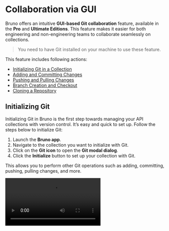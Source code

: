 
# **Collaboration via GUI** <PremiumBadge />

Bruno offers an intuitive **GUI-based Git collaboration** feature, available in the **Pro** and **Ultimate Editions**. This feature makes it easier for both engineering and non-engineering teams to collaborate seamlessly on collections.

> You need to have Git installed on your machine to use these feature.


This feature includes following actions:

- [Initializing Git in a Collection](#initializing-git)
- [Adding and Committing Changes](#adding-and-committing-changes)
- [Pushing and Pulling Changes](#pushing-and-pulling-changes)
- [Branch Creation and Checkout](#branch-creation-and-checkout)
- [Cloning a Repository](#cloning-collections-from-github)


## **Initializing Git**

Initializing Git in Bruno is the first step towards managing your API collections with version control. It’s easy and quick to set up. Follow the steps below to initialize Git:

1. Launch the **Bruno app**.
2. Navigate to the collection you want to initialize with Git.
3. Click on the **Git icon** to open the **Git modal dialog**.
4. Click the **Initialize** button to set up your collection with Git.

 This allows you to perform other Git operations such as adding, committing, pushing, pulling changes, and more.


<Video src="/assets/demo-git-initialise.mov" />





## **Adding and Committing Changes**

Once you’ve made changes to your collection in Bruno, you can easily commit those changes using the Git UI. This allows you to track changes and collaborate with your team efficiently.

> If you are unfamiliar working with Git, an initial commit is required for a repository. So although you may not have any changes to the collection you're trying to store on Git, you will start by committing changes to the repository itself. 

Follow these steps to add and commit changes:

1. Navigate to Your Collection and Access **Git UI**.
2. Go to the **Changes Tab**. 
3. Click on **add icon** for the changes you want to commit.
4. Click on **Commit Changes** button. 
5. Write a Commit Message and click **Commit**. 

> You can commit all changes in a single click by pressing the **Add All Changes** button.

By following these steps, your changes are now committed and tracked in Git, ready to be pushed or shared with others.

<Video src="/assets/demo-adding-and-committing-changes.mov" />



## **Branch Creation and Checkout**

With branches in **Bruno**, you can manage your code effectively by isolating different features or tasks.

> You need to commit some changes to the **main** branch before you can create a new branch.


1. Open to the **Collection**.

2. Click on the **Main** and Create a **New Branch**.

3. Enter **Branch Name**.

5. Click on **Save** button.

<Video src="/assets/branch-and-checkout.mp4" />
   
Once the branch is created, you can start making changes to the branch.
You can **push** changes from your local environment to the remote repository or **pull** changes from the remote to your local branch.


## **Pushing and Pulling Changes**

The GUI-based Git integration in Bruno allows both engineering and non-engineering teams to work together in a fast, efficient, and accurate manner. This integration ensures that your collections remain consistently up-to-date across all team members.

>  Before you can push or pull changes, ensure that the **remote repository** is linked to your project. 


### **Pushing Changes**
Push your local changes to the remote repository with just a few clicks.

1. Click on **main** and Select **Push**.
2. Confirm the **Remote Server** configurations.
3. Click on **Push** button.

Now you can see all your local changes pushed to the remote repository.

<Video src="/assets/demo-git-push.mov" />

### **Pulling Changes**
Pull the latest changes from the remote repository to stay synchronized with your team.

1. Click on **main** and Select **Pull**.
2. Confirm the **Remote Server** configurations.
3. Click on **Pull** button.

Now you can see all your remote changes pulled in your collection.


<Video src="/assets/demo-git-pull.mov" />


## **Cloning Collections from GitHub**
To clone a collection from GitHub into **Bruno**, you need to have a pre-existing collection repository on GitHub. Follow these steps to clone a collection:


> You must have an existing collection repository hosted on GitHub.


1. Open Bruno and Click on the **Main Menu Icon**.

2. Click on **Import Collection**.

3. Select **Clone Git Repository**.

4. Enter the **GitHub Repository URL** and **Location**.

5. Click on **Clone** button.

6. Select the **Collection** you want to clone and Click **Open**.



<Video src="/assets/clone-github-repo.mp4" />

You'll see your collection will be open in **Bruno**.




